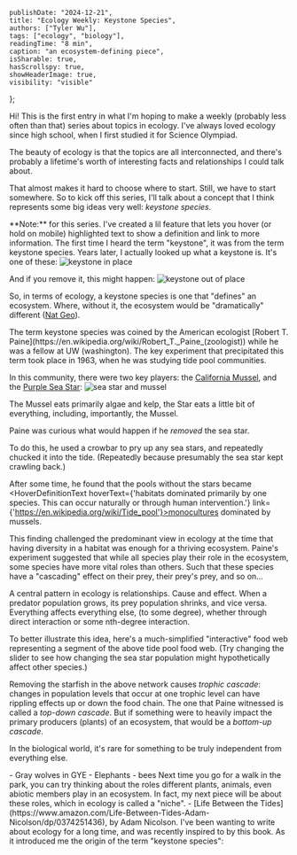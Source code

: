 


    publishDate: "2024-12-21",
    title: "Ecology Weekly: Keystone Species",
    authors: ["Tyler Wu"],
    tags: ["ecology", "biology"],
    readingTime: "8 min",
    caption: "an ecosystem-defining piece",
    isSharable: true,
    hasScrollspy: true,
    showHeaderImage: true,
    visibility: "visible"
};

Hi! This is the first entry in what I'm hoping to make a weekly (probably less often than that) series about topics in ecology.
I've always loved ecology since high school, when I first studied it for Science Olympiad. 

The beauty of ecology is that the topics are all interconnected, and there's probably a lifetime's worth of interesting facts and relationships I could talk about. 

That almost makes it hard to choose where to start. Still, we have to start somewhere.
So to kick off this series, I'll talk about a concept that I think represents some big ideas very well: *keystone species*. 

<LightCallout>
**Note:** for this series. I've created a lil feature that lets you hover (or hold on mobile) <HoverDefinitionText hoverText={'the definition would appear here...'} link={'https://thepigpencil.com'} linkText={'sometimes with a link'}>highlighted text</HoverDefinitionText> to show a definition and link to more information.
</LightCallout>

<ScrollspyHeader header="what does keystone mean?"/>
The first time I heard the term "keystone", it was from the term keystone species. 
Years later, I actually looked up what a keystone is. It's one of these:
<Image src={w1} alt="keystone in place"/>

And if you remove it, this might happen:
<Image src={w2} alt="keystone out of place"/>

So, in terms of ecology, a keystone species is one that "defines" an ecosystem. Where, without it, the ecosystem would be "dramatically" different ([Nat Geo](https://education.nationalgeographic.org/resource/role-keystone-species-ecosystem/)).

<ScrollspyHeader header="who coined the term?"/>
The term keystone species was coined by the American ecologist [Robert T. Paine](https://en.wikipedia.org/wiki/Robert_T._Paine_(zoologist)) while he was a fellow at UW (washington). 
The key experiment that precipitated this term took place in 1963, when he was studying <HoverDefinitionText hoverText={'shallow pools in the rock face that appear when the tide recedes'} link={'https://en.wikipedia.org/wiki/Tide_pool'}>tide pool</HoverDefinitionText> communities. 

In this community, there were two key players: the [California Mussel](https://en.wikipedia.org/wiki/California_mussel), and the [Purple Sea Star](https://en.wikipedia.org/wiki/Pisaster_ochraceus):
<Image src={w3} alt="sea star and mussel"/>

The Mussel eats primarily algae and kelp, the Star eats a little bit of everything, including, importantly, the Mussel.

Paine was curious what would happen if he *removed* the sea star. 

To do this, he used a crowbar to pry up any sea stars, and repeatedly chucked it into the tide. 
(Repeatedly because presumably the sea star kept crawling back.)

After some time, he found that the pools without the stars became <HoverDefinitionText hoverText={'habitats dominated primarily by one species. This can occur naturally or through human intervention.'} link={'https://en.wikipedia.org/wiki/Tide_pool'}>monocultures</HoverDefinitionText> dominated by mussels.

This finding challenged the predominant view in ecology at the time that having diversity in a habitat was enough for a thriving ecosystem.
Paine's experiment suggested that while all species play their role in the ecosystem, some species have more vital roles than others. 
Such that these species have a "cascading" effect on their prey, their prey's prey, and so on... 


<ScrollspyHeader header="trophic cascades (chain reactions)"/>
A central pattern in ecology is relationships. Cause and effect. When a predator population grows, its prey population shrinks, and vice versa. 
Everything affects everything else, (to some degree), whether through direct interaction or some nth-degree interaction. 

To better illustrate this idea, here's a much-simplified "interactive" food web representing a segment of the above tide pool food web.
(Try changing the slider to see how changing the sea star population might hypothetically affect other species.)

<DynamicFoodWeb/>

Removing the starfish in the above network causes *trophic cascade*: changes in population levels that occur at one trophic level can have rippling effects up or down the food chain.
The one that Paine witnessed is called a *top-down cascade*. But if something were to heavily impact the primary producers (plants) of an ecosystem, that would be a *bottom-up cascade*.

In the biological world, it's rare for something to be truly independent from everything else.

<ScrollspyHeader header="examples"/>
<ScrollspyHeader header="predators" level={3}/>
- Gray wolves in GYE
<ScrollspyHeader header="herbivores" level={3}/>
- Elephants
<ScrollspyHeader header="pollinators" level={3}/>
- bees



<ScrollspyHeader header="takeaways"/>
Next time you go for a walk in the park, you can try thinking about the roles different plants, animals, even abiotic members play in an ecosystem.
In fact, my next piece will be about these roles, which in ecology is called a "niche".


<ScrollspyHeader header="further readings" level={3}/>
- [Life Between the Tides](https://www.amazon.com/Life-Between-Tides-Adam-Nicolson/dp/0374251436), by Adam Nicolson. I've been wanting to write about ecology for a long time, and was recently inspired to by this book. As it introduced me the origin of the term "keystone species":